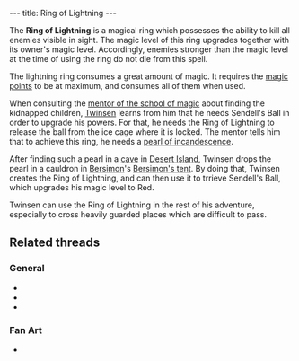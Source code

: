 ---
title: Ring of Lightning
---

{{twinsunica import}}{{Infobox Item
 |image=Lightning.gif
 |type=weapon
 |critical=yes
 |magical=yes
 |unique=yes
 |lba1=
 |lba2=yes
 |upgrades=yes
 |rowposition=
 |columnposition=
 |effect=uses magic
 |effectamount=all
 |combattype=special
 |powerlevel=all
 |rate=
 |range=
 |damage=
}}

The '''Ring of Lightning''' is a magical ring which possesses the ability to kill all enemies visible in sight. The magic level of this ring upgrades together with its owner's magic level. Accordingly, enemies stronger than the magic level at the time of using the ring do not die from this spell.

The lightning ring consumes a great amount of magic. It requires the [[magic points]] to be at maximum, and consumes all of them when used.

When consulting the [[mentor of the school of magic]] about finding the kidnapped children, [[Twinsen]] learns from him that he needs Sendell's Ball in order to upgrade his powers. For that, he needs the Ring of Lightning to release the ball from the ice cage where it is locked. The mentor tells him that to achieve this ring, he needs a [[pearl of incandescence]].

After finding such a pearl in a [[cave of the pearl of incandescence|cave]] in [[Desert Island]], Twinsen drops the pearl in a cauldron in [[Bersimon]]'s [[Bersimon's tent]]. By doing that, Twinsen creates the Ring of Lightning, and can then use it to trrieve Sendell's Ball, which upgrades his magic level to Red.

Twinsen can use the Ring of Lightning in the rest of his adventure, especially to cross heavily guarded places which are difficult to pass.

==Related threads==
===General===
* {{thread|id=3399|title=the trick I used}}
* {{thread|id=3407|title=How did you get the lighting spell?}}
* {{thread|id=2189|title=Lol!}}

===Fan Art===
* {{thread|id=11287|title=Twinsen}}